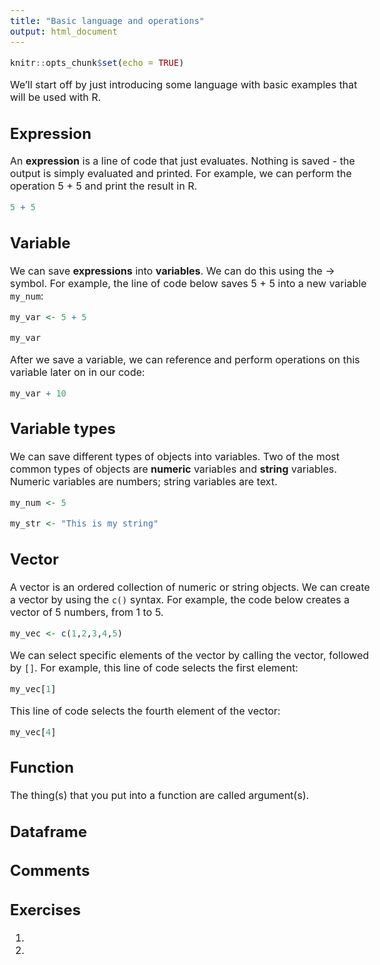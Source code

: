 ```yaml
---
title: "Basic language and operations"
output: html_document
---
```


<style type="text/css">
  body{
  font-size: 12pt;
}
</style>


```r
knitr::opts_chunk$set(echo = TRUE)
```

We'll start off by just introducing some language with basic examples that will 
be used with R. 

## Expression 

An **expression** is a line of code that just evaluates. Nothing is saved - the output 
is simply evaluated and printed. For example, we can perform the operation 5 + 5 and 
print the result in R. 

```r
5 + 5
```

## Variable 

We can save **expressions** into **variables**. We can do this using the -> symbol. 
For example, the line of code below saves 5 + 5 into a new variable `my_num`: 

```r
my_var <- 5 + 5 

my_var
```

After we save a variable, we can reference and perform operations on this variable 
later on in our code: 

```r
my_var + 10
```

## Variable types 

We can save different types of objects into variables. Two of the most common types of
objects are **numeric** variables and **string** variables. Numeric variables are 
numbers; string variables are text. 

```r
my_num <- 5 

my_str <- "This is my string"
```

## Vector 

A vector is an ordered collection of numeric or string objects. We can create
a vector by using the `c()` syntax. For example, the code below creates a vector of 
5 numbers, from 1 to 5. 

```r
my_vec <- c(1,2,3,4,5)
```

We can select specific elements of the vector by calling the vector, followed by 
`[]`. For example, this line of code selects the first element:  

```r
my_vec[1]
```

This line of code selects the fourth element of the vector: 

```r
my_vec[4]
```

## Function 

The thing(s) that you put into a function are called argument(s). 

## Dataframe 

## Comments

## Exercises

1. 

2. 

